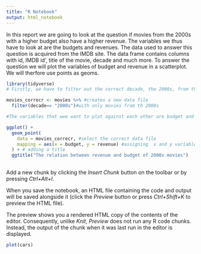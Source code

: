 ---
title: "R Notebook"
output: html_notebook
---

In this report we are going to look at the question if movies from the 2000s with a higher budget also have a higher revenue. The variables we thus have to look at are the budgets and revenues. The data used to answer this question is acquired from the IMDB site. The data frame contains columns with id, IMDB id', title of the movie, decade and much more. To answer the question we will plot the variables of budget and revenue in a scatterplot. We will therfore use points as geoms.

```{r}
library(tidyverse)
# Firstly, we have to filter out the correct decade, the 2000s, from the data file. Therefore, we need to use the filter function

movies_correcr <- movies %>% #creates a new data file
  filter(decade== "2000s")#with only movies from th 2000s

#The variables that wwe want to plot against each other are budget and revenue, we will now plot these with the geom_point function

ggplot() +
  geom_point(
    data = movies_correcr, #select the correct data file
    mapping = aes(x = budget, y = revenue) #assigning  x and y variable
  ) + # adding a title
  ggtitle("The relation between revenue and budget of 2000s movies") 
  
```

Add a new chunk by clicking the *Insert Chunk* button on the toolbar or by pressing *Ctrl+Alt+I*.

When you save the notebook, an HTML file containing the code and output will be saved alongside it (click the *Preview* button or press *Ctrl+Shift+K* to preview the HTML file).

The preview shows you a rendered HTML copy of the contents of the editor. Consequently, unlike *Knit*, *Preview* does not run any R code chunks. Instead, the output of the chunk when it was last run in the editor is displayed.

```{r}
plot(cars)
```
